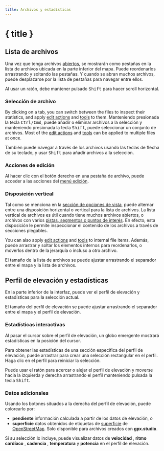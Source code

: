 ```yaml
---
title: Archivos y estadísticas
---
```


<script>
</script>

# { title }

## Lista de archivos

Una vez que tenga archivos [abiertos](./menu/file), se mostrarán como pestañas en la lista de archivos ubicada en la parte inferior del mapa.
Puede reordenarlos arrastrando y soltando las pestañas.
Y cuando se abran muchos archivos, puede desplazarse por la lista de pestañas para navegar entre ellos.

<DocsNote>

Al usar un ratón, debe mantener pulsado <kbd>Shift</kbd> para hacer scroll horizontal.

</DocsNote>

### Selección de archivo

By clicking on a tab, you can switch between the files to inspect their statistics, and apply [edit actions](./menu/edit) and [tools](./toolbar) to them.
Manteniendo presionada la tecla <kbd>Ctrl/Cmd</kbd>, puede añadir o eliminar archivos a la selección y manteniendo presionada la tecla <kbd>Shift</kbd>, puede seleccionar un conjunto de archivos.
Most of the [edit actions](./menu/edit) and [tools](./toolbar) can be applied to multiple files at once.

<DocsNote>

También puede navegar a través de los archivos usando las teclas de flecha de su teclado, y usar <kbd>Shift</kbd> para añadir archivos a la selección.

</DocsNote>

### Acciones de edición

Al hacer clic con el botón derecho en una pestaña de archivo, puede acceder a las acciones del [menú edición](./menu/edit).

### Disposición vertical

Tal como se menciona en la [sección de opciones de vista](./menu/view), puede alternar entre una disposición horizontal o vertical para la lista de archivos.
La lista vertical de archivos es útil cuando tiene muchos archivos abiertos, o archivos con varios [pistas, segmentos o puntos de interés](./gpx).
En efecto, esta disposición le permite inspeccionar el contenido de los archivos a través de secciones plegables.

You can also apply [edit actions](./menu/edit) and [tools](./toolbar) to internal file items.
Además, puede arrastrar y soltar los elementos internos para reordenarlos, o moverlos dentro de la jerarquía o incluso a otro archivo.

<DocsNote>

El tamaño de la lista de archivos se puede ajustar arrastrando el separador entre el mapa y la lista de archivos.

</DocsNote>

## Perfil de elevación y estadísticas

En la parte inferior de la interfaz, puede ver el perfil de elevación y estadísticas para la selección actual.

<DocsNote>

El tamaño del perfil de elevación se puede ajustar arrastrando el separador entre el mapa y el perfil de elevación.

</DocsNote>

### Estadísticas interactivas

Al pasar el cursor sobre el perfil de elevación, un globo emergente mostrará estadísticas en la posición del cursor.

Para obtener las estadísticas de una sección específica del perfil de elevación, puede arrastrar para crear una selección rectangular en el perfil.
Haga clic en el perfil para reiniciar la selección.

Puede usar el ratón para acercar o alejar el perfil de elevación y moverse hacia la izquierda y derecha arrastrando el perfil manteniendo pulsada la tecla <kbd>Shift</kbd>.

### Datos adicionales

Usando los botones situados a la derecha del perfil de elevación, puede colorearlo por:

- **pendiente** <TriangleRight size="16" class="inline-block" style="margin-bottom: 2px" /> información calculada a partir de los datos de elevación, o
- **superficie** <BrickWall size="16" class="inline-block" style="margin-bottom: 2px" /> datos obtenidos de etiquetas de <a href="https://wiki.openstreetmap.org/wiki/Key:surface" target="_blank">superficie</a> de <a href="https://www.openstreetmap.org/" target="_blank">OpenStreetMap</a>.
  Solo disponible para archivos creados con **gpx.studio**.

Si su selección lo incluye, puede visualizar datos de **velocidad** <Zap size="16" class="inline-block" style="margin-bottom: 2px" />, **ritmo cardíaco** <HeartPulse size="16" class="inline-block" style="margin-bottom: 2px" />, **cadencia** <Orbit size="16" class="inline-block" style="margin-bottom: 2px" />, **temperatura** <Thermometer size="16" class="inline-block" style="margin-bottom: 2px" /> y **potencia** <SquareActivity size="16" class="inline-block" style="margin-bottom: 2px" /> en el perfil de elevación.
